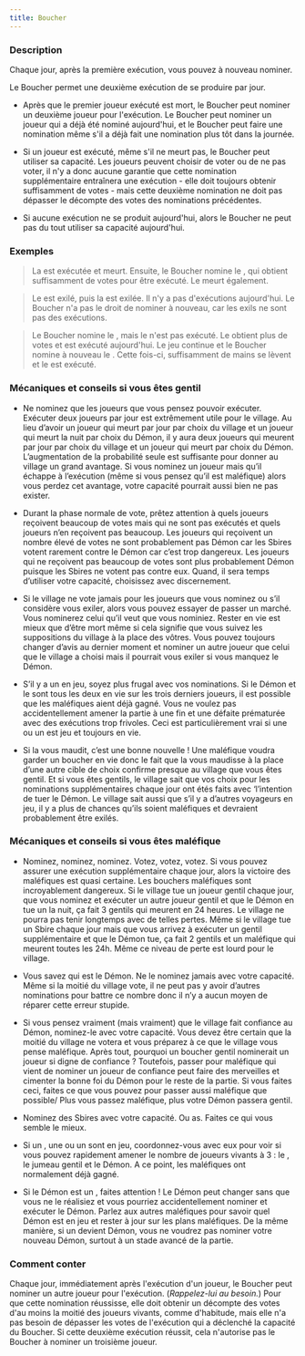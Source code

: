 ```yaml
---
title: Boucher
---
```



<Role BOUCHER header />

### Description

Chaque jour, après la première exécution, vous pouvez à nouveau nominer.

Le Boucher permet une deuxième exécution de se produire par jour.

-   Après que le premier joueur exécuté est mort, le Boucher peut nominer un deuxième joueur pour l'exécution. Le Boucher peut nominer un joueur qui a déjà été nominé aujourd'hui, et le Boucher peut faire une nomination même s'il a déjà fait une nomination plus tôt dans la journée. 

-   Si un joueur est exécuté, même s'il ne meurt pas, le Boucher peut utiliser sa capacité. Les joueurs peuvent choisir de voter ou de ne pas voter, il n'y a donc aucune garantie que cette nomination supplémentaire entraînera une exécution - elle doit toujours obtenir suffisamment de votes - mais cette deuxième nomination ne doit pas dépasser le décompte des votes des nominations précédentes. 

-   Si aucune exécution ne se produit aujourd'hui, alors le Boucher ne peut pas du tout utiliser sa capacité aujourd'hui. 

### Exemples

> La <Role SORCIERE /> est exécutée et meurt. Ensuite, le Boucher nomine le <Role SAGE />, qui obtient suffisamment de votes pour être exécuté. Le <Role SAGE /> meurt également. 

> Le <Role COLLECTEUR_D_OS /> est exilé, puis la <Role FILLE_DE_JOIE /> est exilée. Il n'y a pas d'exécutions aujourd'hui. Le Boucher n'a pas le droit de nominer à nouveau, car les exils ne sont pas des exécutions. 

> Le Boucher nomine le <Role CRIEUR />, mais le <Role CRIEUR /> n'est pas exécuté. Le <Role MATHEMATICIEN /> obtient plus de votes et est exécuté aujourd'hui. Le jeu continue et le Boucher nomine à nouveau le <Role CRIEUR />. Cette fois-ci, suffisamment de mains se lèvent et le <Role CRIEUR /> est exécuté. 

### Mécaniques et conseils si vous êtes gentil

- Ne nominez que les joueurs que vous pensez pouvoir exécuter. Exécuter deux joueurs par jour est extrêmement utile pour le village. Au lieu d’avoir un joueur qui meurt par jour par choix du village et un joueur qui meurt la nuit par choix du Démon, il y aura deux joueurs qui meurent par jour par choix du village et un joueur qui meurt par choix du Démon. L’augmentation de la probabilité seule est suffisante pour donner au village un grand avantage. Si vous nominez un joueur mais qu’il échappe à l’exécution (même si vous pensez qu’il est maléfique) alors vous perdez cet avantage, votre capacité pourrait aussi bien ne pas exister.

- Durant la phase normale de vote, prêtez attention à quels joueurs reçoivent beaucoup de votes mais qui ne sont pas exécutés et quels joueurs n’en reçoivent pas beaucoup. Les joueurs qui reçoivent un nombre élevé de votes ne sont probablement pas Démon car les Sbires votent rarement contre le Démon car c’est trop dangereux. Les joueurs qui ne reçoivent pas beaucoup de votes sont plus probablement Démon puisque les Sbires ne votent pas contre eux. Quand, il sera temps d’utiliser votre capacité, choisissez avec discernement.

- Si le village ne vote jamais pour les joueurs que vous nominez ou s’il considère vous exiler, alors vous pouvez essayer de passer un marché. Vous nominerez celui qu’il veut que vous nominiez. Rester en vie est mieux que d’être mort même si cela signifie que vous suivez les suppositions du village à la place des vôtres. Vous pouvez toujours changer d’avis au dernier moment et nominer un autre joueur que celui que le village a choisi mais il pourrait vous exiler si vous manquez le Démon.

- S’il y a un <Role JUMEAU_MALEFIQUE /> en jeu, soyez plus frugal avec vos nominations. Si le Démon et le <Role JUMEAU_MALEFIQUE /> sont tous les deux en vie sur les trois derniers joueurs, il est possible que les maléfiques aient déjà gagné. Vous ne voulez pas accidentellement amener la partie à une fin et une défaite prématurée avec des exécutions trop frivoles. Ceci est particulièrement vrai si une <Role SORCIERE /> ou un <Role MANIPULATEUR /> est jeu et toujours en vie.

- Si la <Role SORCIERE /> vous maudit, c’est une bonne nouvelle ! Une <Role SORCIERE /> maléfique voudra garder un boucher en vie donc le fait que la <Role SORCIERE /> vous maudisse à la place d’une autre cible de choix confirme presque au village que vous êtes gentil. Et si vous êtes gentils, le village sait que vos choix pour les nominations supplémentaires chaque jour ont étés faits avec ‘l’intention de tuer le Démon. Le village sait aussi que s’il y a d’autres voyageurs en jeu, il y a plus de chances qu’ils soient maléfiques et devraient probablement être exilés.

### Mécaniques et conseils si vous êtes maléfique

- Nominez, nominez, nominez. Votez, votez, votez. Si vous pouvez assurer une exécution supplémentaire chaque jour, alors la victoire des maléfiques est quasi certaine. Les bouchers maléfiques sont incroyablement dangereux. Si le village tue un joueur gentil chaque jour, que vous nominez et exécuter un autre joueur gentil et que le Démon en tue un la nuit, ça fait 3 gentils qui meurent en 24 heures. Le village ne pourra pas tenir longtemps avec de telles pertes. Même si le village tue un Sbire chaque jour mais que vous arrivez à exécuter un gentil supplémentaire et que le Démon tue, ça fait 2 gentils et un maléfique qui meurent toutes les 24h. Même ce niveau de perte est lourd pour le village.

- Vous savez qui est le Démon. Ne le nominez jamais avec votre capacité. Même si la moitié du village vote, il ne peut pas y avoir d’autres nominations pour battre ce nombre donc il n’y a aucun moyen de réparer cette erreur stupide.

- Si vous pensez vraiment (mais vraiment) que le village fait confiance au Démon, nominez-le avec votre capacité. Vous devez être certain que la moitié du village ne votera et vous préparez à ce que le village vous pense maléfique. Après tout, pourquoi un boucher gentil nominerait un joueur si digne de confiance ? Toutefois, passer pour maléfique qui vient de nominer un joueur de confiance peut faire des merveilles et cimenter la bonne foi du Démon pour le reste de la partie. Si vous faites ceci, faites ce que vous pouvez pour passer aussi maléfique que possible/ Plus vous passez maléfique, plus votre Démon passera gentil. 

- Nominez des Sbires avec votre capacité. Ou as. Faites ce qui vous semble le mieux.

- Si un <Role JUMEAU_MALEFIQUE />, une <Role SORCIERE /> ou un <Role MANIPULATEUR /> sont en jeu, coordonnez-vous avec eux pour voir si vous pouvez rapidement amener le nombre de joueurs vivants à 3 : le <Role JUMEAU_MALEFIQUE />, le jumeau gentil et le Démon. A ce point, les maléfiques ont normalement déjà gagné. 

- Si le Démon est un <Role FANG_GU />, faites attention ! Le Démon peut changer sans que vous ne le réalisiez et vous pourriez accidentellement nominer et exécuter le Démon. Parlez aux autres maléfiques pour savoir quel Démon est en jeu et rester à jour sur les plans maléfiques. De la même manière, si un <Role CHARMEUR_DE_SERPENT /> devient Démon, vous ne voudrez pas nominer votre nouveau Démon, surtout à un stade avancé de la partie. 

### Comment conter

Chaque jour, immédiatement après l'exécution d'un joueur, le Boucher peut nominer un autre joueur pour l'exécution. (_Rappelez-lui au besoin._) Pour que cette nomination réussisse, elle doit obtenir un décompte des votes d'au moins la moitié des joueurs vivants, comme d'habitude, mais elle n'a pas besoin de dépasser les votes de l'exécution qui a déclenché la capacité du Boucher. Si cette deuxième exécution réussit, cela n'autorise pas le Boucher à nominer un troisième joueur.
